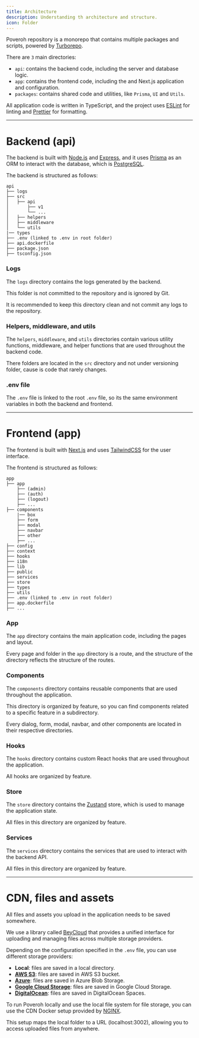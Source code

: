 ```yaml
---
title: Architecture
description: Understanding th architecture and structure.
icon: Folder
---
```


Poveroh repository is a monorepo that contains multiple packages and scripts, powered by [Turborepo](https://turbo.build/repo/docs).

There are `3` main directories:
- `api`: contains the backend code, including the server and database logic.
- `app`: contains the frontend code, including the and Next.js application and configuration.
- `packages`: contains shared code and utilities, like `Prisma`, `UI` and `Utils`.

All application code is written in TypeScript, and the project uses [ESLint](https://eslint.org/) for linting and [Prettier](https://prettier.io/) for formatting.

---

# Backend (api)

The backend is built with [Node.js](https://nodejs.org/en/) and [Express](https://expressjs.com/), and it uses [Prisma](https://www.prisma.io/) as an ORM to interact with the database, which is [PostgreSQL](https://www.postgresql.org/).

The backend is structured as follows:   

```
api
├── logs
├── src
│   ├── api
│       ├── v1 
│       └── ...
│   ├── helpers
│   ├── middleware
│   └── utils
|── types
├── .env (linked to .env in root folder)
├── api.dockerfile
├── package.json
├── tsconfig.json
```

### Logs

The `logs` directory contains the logs generated by the backend.

This folder is not committed to the repository and is ignored by Git.

It is recommended to keep this directory clean and not commit any logs to the repository.

### Helpers, middleware, and utils

The `helpers`, `middleware`, and `utils` directories contain various utility functions, middleware, and helper functions that are used throughout the backend code.

There folders are located in the `src` directory and not under versioning folder, cause is code that rarely changes.

### .env file

The `.env` file is linked to the root `.env` file, so its the same environment variables in both the backend and frontend.

---

# Frontend (app)

The frontend is built with [Next.js](https://nextjs.org/) and uses [TailwindCSS](https://tailwindcss.com/) for the user interface.

The frontend is structured as follows:

```
app
├── app
    ├── (admin)
    ├── (auth)
    ├── (logout)
    ├── ...
├── components
    |── box
    ├── form
    ├── modal
    ├── navbar
    ├── other
    ├── ...
├── config
├── context
├── hooks
├── i18n
├── lib
├── public
├── services
├── store
├── types
├── utils
├── .env (linked to .env in root folder)
├── app.dockerfile
├── ...
```

### App

The `app` directory contains the main application code, including the pages and layout.

Every page and folder in the `app` directory is a route, and the structure of the directory reflects the structure of the routes.

### Components

The `components` directory contains reusable components that are used throughout the application.

This directory is organized by feature, so you can find components related to a specific feature in a subdirectory.

Every dialog, form, modal, navbar, and other components are located in their respective directories.

### Hooks

The `hooks` directory contains custom React hooks that are used throughout the application.

All hooks are organized by feature.

### Store

The `store` directory contains the [Zustand](https://zustand.docs.pmnd.rs/getting-started/introduction) store, which is used to manage the application state.

All files in this directory are organized by feature.

### Services

The `services` directory contains the services that are used to interact with the backend API.

All files in this directory are organized by feature.

---

# CDN, files and assets

All files and assets you upload in the application needs to be saved somewhere. 

We use a library called [BeyCloud](https://github.com/DavideTarditi/beycloud-file-upload) that provides a unified interface for uploading and managing files across multiple storage providers.

Depending on the configuration specified in the `.env` file, you can use different storage providers:
- **Local**: files are saved in a local directory.
- **[AWS S3](https://aws.amazon.com/s3/)**: files are saved in AWS S3 bucket.
- **[Azure](https://azure.microsoft.com/en-us/products/storage/blobs)**: files are saved in Azure Blob Storage.
- **[Google Cloud Storage](https://cloud.google.com/storage)**: files are saved in Google Cloud Storage.
- **[DigitalOcean](https://www.digitalocean.com/products/spaces)**: files are saved in DigitalOcean Spaces.

To run Poveroh locally and use the local file system for file storage, you can use the CDN Docker setup provided by [NGINX](https://www.nginx.com/).

This setup maps the local folder to a URL (localhost:3002), allowing you to access uploaded files from anywhere.